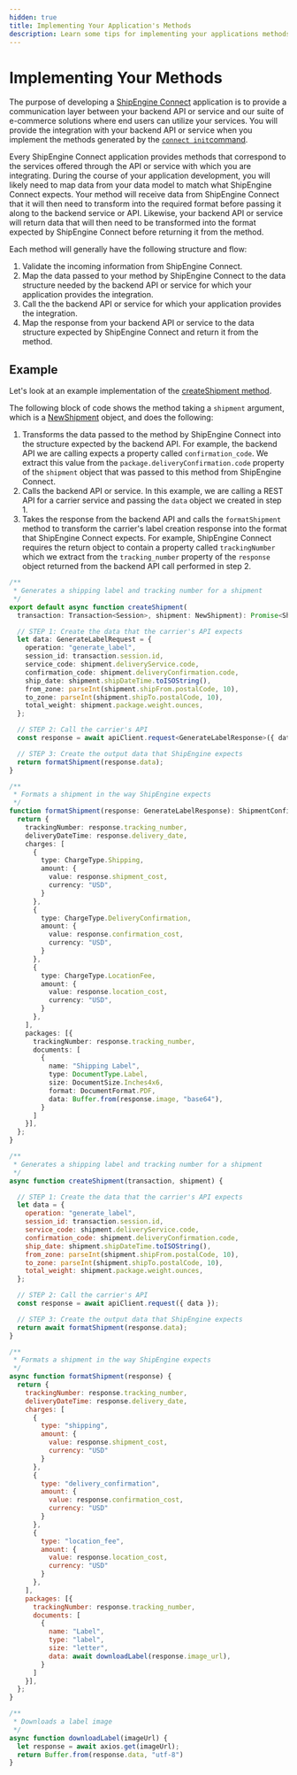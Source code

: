 ```yaml
---
hidden: true
title: Implementing Your Application's Methods
description: Learn some tips for implementing your applications methods and mapping your applications's services to what ShipEngine Connect expects
---
```




Implementing Your Methods
======================

The purpose of developing a [ShipEngine Connect](./index.mdx) application is to provide a communication layer between your backend API or service and our
suite of e-commerce solutions where end users can utilize your services. You will provide the integration with your backend API or service when you implement the
methods generated by the [`connect init`command](./cli.mdx#initialize-a-new-app).

Every ShipEngine Connect application provides methods that correspond to the services offered through the API or service with which you are integrating.
During the course of your application development, you will likely need to map data from your
data model to match what ShipEngine Connect expects. Your method will receive data from ShipEngine Connect that it will then need to transform into
the required format before passing it along to the backend service or API. Likewise, your backend API or service will return data that will then need to be transformed
into the format expected by ShipEngine Connect before returning it from the method.

Each method will generally have the following structure and flow:

1. Validate the incoming information from ShipEngine Connect.
2. Map the data passed to your method by ShipEngine Connect to the data structure needed by the backend API or service for which your application provides the integration.
3. Call the the backend API or service for which your application provides the integration.
4. Map the response from your backend API or service to the data structure expected by ShipEngine Connect and return it from the method.

Example
--------

Let's look at an example implementation of the [createShipment method](reference/methods/create-shipment.mdx).

The following block of code shows the method taking a `shipment` argument, which is a [NewShipment](reference/methods/create-shipment.mdx#parameters) object, and does the following:
1. Transforms the data passed to the method by ShipEngine Connect into the structure expected by the backend API. For example, the backend API we are calling expects a property called `confirmation_code`.
We extract this value from the `package.deliveryConfirmation.code` property of the `shipment` object that was passed to this method from ShipEngine Connect.
2. Calls the backend API or service. In this example, we are calling a REST API for a carrier service and passing the `data` object we created in step 1.
3. Takes the response from the backend API and calls the `formatShipment` method to transform the carrier's label creation response into the format that ShipEngine Connect expects. For example, ShipEngine Connect requires
the return object to contain a property called `trackingNumber` which we extract from the `tracking_number` property of the `response` object returned from the backend API call performed in step 2.

```typescript
/**
 * Generates a shipping label and tracking number for a shipment
 */
export default async function createShipment(
  transaction: Transaction<Session>, shipment: NewShipment): Promise<ShipmentConfirmationPOJO> {

  // STEP 1: Create the data that the carrier's API expects
  let data: GenerateLabelRequest = {
    operation: "generate_label",
    session_id: transaction.session.id,
    service_code: shipment.deliveryService.code,
    confirmation_code: shipment.deliveryConfirmation.code,
    ship_date: shipment.shipDateTime.toISOString(),
    from_zone: parseInt(shipment.shipFrom.postalCode, 10),
    to_zone: parseInt(shipment.shipTo.postalCode, 10),
    total_weight: shipment.package.weight.ounces,
  };

  // STEP 2: Call the carrier's API
  const response = await apiClient.request<GenerateLabelResponse>({ data });

  // STEP 3: Create the output data that ShipEngine expects
  return formatShipment(response.data);
}

/**
 * Formats a shipment in the way ShipEngine expects
 */
function formatShipment(response: GenerateLabelResponse): ShipmentConfirmationPOJO {
  return {
    trackingNumber: response.tracking_number,
    deliveryDateTime: response.delivery_date,
    charges: [
      {
        type: ChargeType.Shipping,
        amount: {
          value: response.shipment_cost,
          currency: "USD",
        }
      },
      {
        type: ChargeType.DeliveryConfirmation,
        amount: {
          value: response.confirmation_cost,
          currency: "USD",
        }
      },
      {
        type: ChargeType.LocationFee,
        amount: {
          value: response.location_cost,
          currency: "USD",
        }
      },
    ],
    packages: [{
      trackingNumber: response.tracking_number,
      documents: [
        {
          name: "Shipping Label",
          type: DocumentType.Label,
          size: DocumentSize.Inches4x6,
          format: DocumentFormat.PDF,
          data: Buffer.from(response.image, "base64"),
        }
      ]
    }],
  };
}
```

```javascript
/**
 * Generates a shipping label and tracking number for a shipment
 */
async function createShipment(transaction, shipment) {

  // STEP 1: Create the data that the carrier's API expects
  let data = {
    operation: "generate_label",
    session_id: transaction.session.id,
    service_code: shipment.deliveryService.code,
    confirmation_code: shipment.deliveryConfirmation.code,
    ship_date: shipment.shipDateTime.toISOString(),
    from_zone: parseInt(shipment.shipFrom.postalCode, 10),
    to_zone: parseInt(shipment.shipTo.postalCode, 10),
    total_weight: shipment.package.weight.ounces,
  };

  // STEP 2: Call the carrier's API
  const response = await apiClient.request({ data });

  // STEP 3: Create the output data that ShipEngine expects
  return await formatShipment(response.data);
}

/**
 * Formats a shipment in the way ShipEngine expects
 */
async function formatShipment(response) {
  return {
    trackingNumber: response.tracking_number,
    deliveryDateTime: response.delivery_date,
    charges: [
      {
        type: "shipping",
        amount: {
          value: response.shipment_cost,
          currency: "USD"
        }
      },
      {
        type: "delivery_confirmation",
        amount: {
          value: response.confirmation_cost,
          currency: "USD"
        }
      },
      {
        type: "location_fee",
        amount: {
          value: response.location_cost,
          currency: "USD"
        }
      },
    ],
    packages: [{
      trackingNumber: response.tracking_number,
      documents: [
        {
          name: "Label",
          type: "label",
          size: "letter",
          data: await downloadLabel(response.image_url),
        }
      ]
    }],
  };
}

/**
 * Downloads a label image
 */
async function downloadLabel(imageUrl) {
  let response = await axios.get(imageUrl);
  return Buffer.from(response.data, "utf-8")
}
```

<Pager prev="./create-first-app.mdx" prevTitle="Creating Your First App" next="./typescript.mdx" nextTitle="Developing in TypeScript" />
